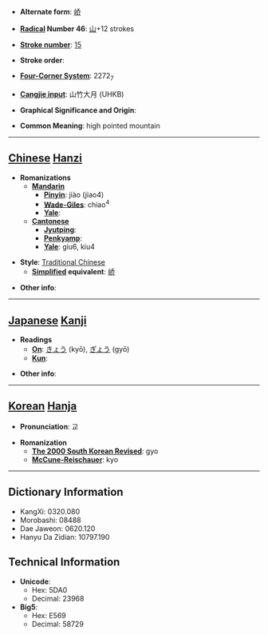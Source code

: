 * '''Alternate form''': [[峤]]

* '''[[Wiktionary:Chinese radical index| Radical]] Number 46''': [[Wiktionary:Chinese radical index 山|山]]+12 strokes

* '''[[Wiktionary:Chinese total strokes index|Stroke number]]''': [[Wiktionary:Chinese total strokes index 15|15]]

* '''Stroke order''': 

* '''[[Wiktionary:Chinese four corner index|Four-Corner System]]''': 2272<sub>7</sub>

* '''[[Wiktionary:Chinese Cangjie index|Cangjie input]]''': 山竹大月 (UHKB)

* '''Graphical Significance and Origin''': 

* '''Common Meaning''': high pointed mountain

----

== [[Chinese]] [[Hanzi]] ==

* '''Romanizations'''
** '''[[Mandarin]]'''
*** '''[[Pinyin]]''': jiào (jiao4)
*** '''[[Wade-Giles]]''': chiao<sup>4</sup>
*** '''[[Yale]]''': 
** '''[[Cantonese]]'''
*** '''[[Jyutping]]''':
*** '''[[Penkyamp]]''': 
*** '''[[Yale]]''': giu6, kiu4

* '''Style''': [[Traditional Chinese]] 
** '''[[Simplified Chinese|Simplified]] equivalent''': [[峤]]

* '''Other info''': 

----

== [[Japanese]] [[Kanji]] ==

* '''Readings'''
** '''[[On]]''': [[きょう]] (kyō), [[ぎょう]] (gyō)
** '''[[Kun]]''': 

* '''Other info''':  

----

== [[Korean]] [[Hanja]] ==

* '''Pronunciation''': 교

* '''Romanization'''
** '''[[The 2000 South Korean Revised Romanization|The 2000 South Korean Revised]]''': gyo
** '''[[McCune-Reischauer]]''': kyo

----

== Dictionary Information ==

* KangXi: 0320.080
* Morobashi: 08488
* Dae Jaweon: 0620.120
* Hanyu Da Zidian: 10797.190

== Technical Information ==

* '''Unicode''':
** Hex: 5DA0
** Decimal: 23968
* '''Big5''':
** Hex: E569
** Decimal: 58729